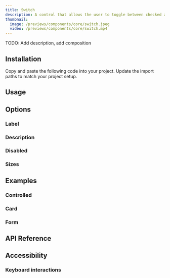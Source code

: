 ```yaml
---
title: Switch
description: A control that allows the user to toggle between checked and not checked.
thumbnail:
  image: /previews/components/core/switch.jpeg
  video: /previews/components/core/switch.mp4
---
```


TODO: Add description, add composition

<ComponentPreview name="demos/components/core/switch/default" />

## Installation

<Steps>
  <Step>Copy and paste the following code into your project.</Step>
  <ComponentSource name="components/core/default/switch" />
  <Step>Update the import paths to match your project setup.</Step>
</Steps>

## Usage

## Options

### Label

<ComponentPreview name="demos/components/core/switch/with-label" />

### Description

<ComponentPreview name="demos/components/core/switch/with-label" />

### Disabled

<ComponentPreview name="demos/components/core/switch/disabled" />

### Sizes

<ComponentPreview name="demos/components/core/switch/sizes" />

## Examples

### Controlled

<ComponentPreview name="demos/components/core/switch/controlled" />

### Card

<ComponentPreview name="demos/components/core/switch/controlled" />

### Form

<ComponentPreview name="demos/components/core/switch/controlled" />

## API Reference

## Accessibility

### Keyboard interactions
